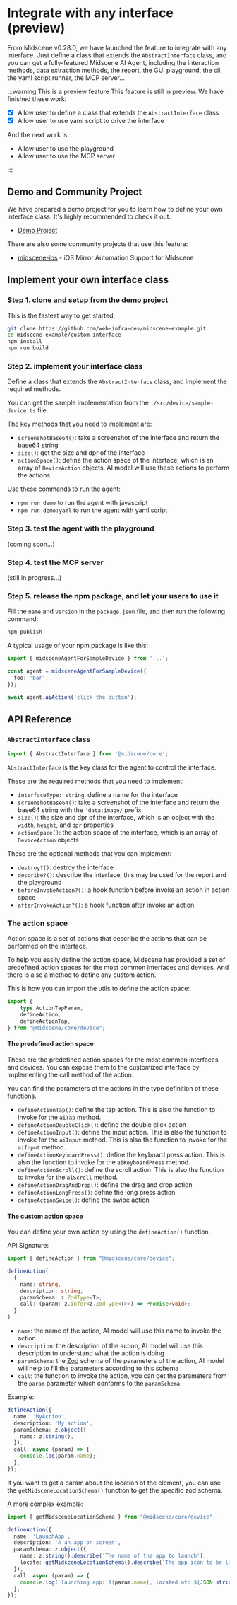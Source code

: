 # Integrate with any interface (preview)

From Midscene v0.28.0, we have launched the feature to integrate with any interface. Just define a class that extends the `AbstractInterface` class, and you can get a fully-featured Midscene AI Agent, including the interaction methods, data extraction methods, the report, the GUI playground, the cli, the yaml script runner, the MCP server...

:::warning This is a preview feature
This feature is still in preview. We have finished these work:
- [x] Allow user to define a class that extends the `AbstractInterface` class
- [x] Allow user to use yaml script to drive the interface

And the next work is:
- Allow user to use the playground
- Allow user to use the MCP server

:::


## Demo and Community Project

We have prepared a demo project for you to learn how to define your own interface class. It's highly recommended to check it out.

* [Demo Project](https://github.com/web-infra-dev/midscene-example/tree/main/custom-interface)

There are also some community projects that use this feature:

* [midscene-ios](https://github.com/lhuanyu/midscene-ios) - iOS Mirror Automation Support for Midscene


## Implement your own interface class

### Step 1. clone and setup from the demo project

This is the fastest way to get started.

```bash
git clone https://github.com/web-infra-dev/midscene-example.git
cd midscene-example/custom-interface
npm install
npm run build
```

### Step 2. implement your interface class

Define a class that extends the `AbstractInterface` class, and implement the required methods.

You can get the sample implementation from the `./src/device/sample-device.ts` file.

The key methods that you need to implement are:
- `screenshotBase64()`: take a screenshot of the interface and return the base64 string
- `size()`: get the size and dpr of the interface
- `actionSpace()`: define the action space of the interface, which is an array of `DeviceAction` objects. AI model will use these actions to perform the actions.

Use these commands to run the agent:

- `npm run demo` to run the agent with javascript
- `npm run demo:yaml` to run the agent with yaml script


### Step 3. test the agent with the playground

(coming soon...)

### Step 4. test the MCP server

(still in progress...)

### Step 5. release the npm package, and let your users to use it

Fill the `name` and `version` in the `package.json` file, and then run the following command:

```bash
npm publish
```

A typical usage of your npm package is like this:

```typescript
import { midsceneAgentForSampleDevice } from '...';

const agent = midsceneAgentForSampleDevice({
  foo: 'bar',
});

await agent.aiAction('click the button');
```

## API Reference

### `AbstractInterface` class

```typescript
import { AbstractInterface } from '@midscene/core';
```

`AbstractInterface` is the key class for the agent to control the interface. 

These are the required methods that you need to implement:

- `interfaceType: string`: define a name for the interface
- `screenshotBase64()`: take a screenshot of the interface and return the base64 string with the `'data:image/` prefix
- `size()`: the size and dpr of the interface, which is an object with the `width`, `height`, and `dpr` properties
- `actionSpace()`: the action space of the interface, which is an array of `DeviceAction` objects

These are the optional methods that you can implement:

- `destroy?()`: destroy the interface
- `describe?()`: describe the interface, this may be used for the report and the playground
- `beforeInvokeAction?()`: a hook function before invoke an action in action space
- `afterInvokeAction?()`: a hook function after invoke an action

### The action space

Action space is a set of actions that describe the actions that can be performed on the interface. 

To help you easily define the action space, Midscene has provided a set of predefined action spaces for the most common interfaces and devices. And there is also a method to define any custom action.

This is how you can import the utils to define the action space:

```typescript
import {
	type ActionTapParam,
	defineAction,
	defineActionTap,
} from "@midscene/core/device";
```

#### The predefined action space

These are the predefined action spaces for the most common interfaces and devices. You can expose them to the customized interface by implementing the call method of the action.

You can find the parameters of the actions in the type definition of these functions.

* `defineActionTap()`: define the tap action. This is also the function to invoke for the `aiTap` method.
* `defineActionDoubleClick()`: define the double click action
* `defineActionInput()`: define the input action. This is also the function to invoke for the `aiInput` method. This is also the function to invoke for the `aiInput` method.
* `defineActionKeyboardPress()`: define the keyboard press action. This is also the function to invoke for the `aiKeyboardPress` method.
* `defineActionScroll()`: define the scroll action. This is also the function to invoke for the `aiScroll` method.
* `defineActionDragAndDrop()`: define the drag and drop action
* `defineActionLongPress()`: define the long press action
* `defineActionSwipe()`: define the swipe action

#### The custom action space

You can define your own action by using the `defineAction()` function.

API Signature:

```typescript
import { defineAction } from "@midscene/core/device";

defineAction(
  {
    name: string,
    description: string,
    paramSchema: z.ZodType<T>;
    call: (param: z.infer<z.ZodType<T>>) => Promise<void>;
  }
)
```

* `name`: the name of the action, AI model will use this name to invoke the action
* `description`: the description of the action, AI model will use this description to understand what the action is doing
* `paramSchema`: the [Zod](https://www.npmjs.com/package/zod) schema of the parameters of the action, AI model will help to fill the parameters according to this schema
* `call`: the function to invoke the action, you can get the parameters from the `param` parameter which conforms to the `paramSchema`


Example:

```typescript
defineAction({
  name: 'MyAction',
  description: 'My action',
  paramSchema: z.object({
    name: z.string(),
  }),
  call: async (param) => {
    console.log(param.name);
  },
});
```

If you want to get a param about the location of the element, you can use the `getMidsceneLocationSchema()` function to get the specific zod schema.

A more complex example:

```typescript
import { getMidsceneLocationSchema } from "@midscene/core/device";

defineAction({
  name: 'LaunchApp',
  description: 'A an app on screen',
  paramSchema: z.object({
    name: z.string().describe('The name of the app to launch'),
    locate: getMidsceneLocationSchema().describe('The app icon to be launched'),
  }),
  call: async (param) => {
    console.log(`launching app: ${param.name}, located at: ${JSON.stringify(param.locate.center)}`);
  },
});
```


